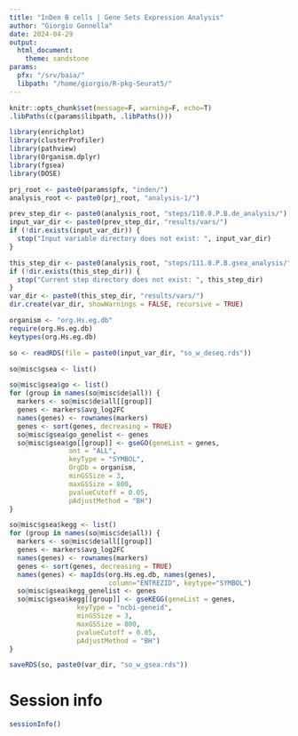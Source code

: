 ```yaml
---
title: "InDen B cells | Gene Sets Expression Analysis"
author: "Giorgio Gonnella"
date: 2024-04-29
output:
  html_document:
    theme: sandstone
params:
  pfx: "/srv/baia/"
  libpath: "/home/giorgio/R-pkg-Seurat5/"
---
```


```r
knitr::opts_chunk$set(message=F, warning=F, echo=T)
.libPaths(c(params$libpath, .libPaths()))

library(enrichplot)
library(clusterProfiler)
library(pathview)
library(Organism.dplyr)
library(fgsea)
library(DOSE)

prj_root <- paste0(params$pfx, "inden/")
analysis_root <- paste0(prj_root, "analysis-1/")

prev_step_dir <- paste0(analysis_root, "steps/110.0.P.B.de_analysis/")
input_var_dir <- paste0(prev_step_dir, "results/vars/")
if (!dir.exists(input_var_dir)) {
  stop("Input variable directory does not exist: ", input_var_dir)
}

this_step_dir <- paste0(analysis_root, "steps/111.0.P.B.gsea_analysis/")
if (!dir.exists(this_step_dir)) {
  stop("Current step directory does not exist: ", this_step_dir)
}
var_dir <- paste0(this_step_dir, "results/vars/")
dir.create(var_dir, showWarnings = FALSE, recursive = TRUE)

organism <- "org.Hs.eg.db"
require(org.Hs.eg.db)
keytypes(org.Hs.eg.db)
```

```r
so <- readRDS(file = paste0(input_var_dir, "so_w_deseq.rds"))
```

```r
so@misc$gsea <- list()
```

```r
so@misc$gsea$go <- list()
for (group in names(so@misc$de$all)) {
  markers <- so@misc$de$all[[group]]
  genes <- markers$avg_log2FC
  names(genes) <- rownames(markers)
  genes <- sort(genes, decreasing = TRUE)
  so@misc$gsea$go_genelist <- genes
  so@misc$gsea$go[[group]] <- gseGO(geneList = genes,
               ont = "ALL",
               keyType = "SYMBOL",
               OrgDb = organism,
               minGSSize = 3,
               maxGSSize = 800,
               pvalueCutoff = 0.05,
               pAdjustMethod = "BH")
}
```

```r
so@misc$gsea$kegg <- list()
for (group in names(so@misc$de$all)) {
  markers <- so@misc$de$all[[group]]
  genes <- markers$avg_log2FC
  names(genes) <- rownames(markers)
  genes <- sort(genes, decreasing = TRUE)
  names(genes) <- mapIds(org.Hs.eg.db, names(genes),
                         column="ENTREZID", keytype="SYMBOL")
  so@misc$gsea$kegg_genelist <- genes
  so@misc$gsea$kegg[[group]] <- gseKEGG(geneList = genes,
                 keyType = "ncbi-geneid",
                 minGSSize = 3,
                 maxGSSize = 800,
                 pvalueCutoff = 0.05,
                 pAdjustMethod = "BH")
}
```

```r
saveRDS(so, paste0(var_dir, "so_w_gsea.rds"))
```

# Session info

```r
sessionInfo()
```
